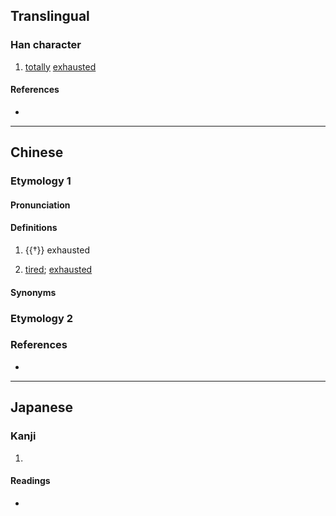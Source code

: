 {{character info/new}}
==Translingual==

===Han character===
{{Han char|rn=65|rad=支|as=02|sn=6|four=|canj=JEKS|ids=⿺支力}}

# [[totally]] [[exhausted]]

====References====
* {{Han ref|kx=0467.050|dkj=02308|hdz=10367.030|uh=6530|ud=25904}}

----

==Chinese==

===Etymology 1===
{{zh-forms|alt=癐}}
{{zh-wp|yue}}

====Pronunciation====
{{zh-pron
|m=guì
|c=gui6
|mn=gui
|h=pfs=
|cat=a
}}

====Definitions====
{{zh-hanzi}}

# {{†}} exhausted
# {{lb|zh|Cantonese}} [[tired]]; [[exhausted]]

====Synonyms====
{{zh-dial|累}}

===Etymology 2===
{{zh-see|㩻|v}}

===References===
* {{R:twedu|C04544}}

----

==Japanese==

===Kanji===
{{ja-kanji|grade=|rs=支02}}

# {{defn|lang=ja|sort=支02}}

====Readings====
* {{ja-readings|on=[[き]] (ki)|kun=[[つかれきる]] (tsukarekiru)}}